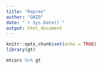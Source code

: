 ```yaml
---
title: "Repres"
author: "GHID"
date: "`r Sys.Date()`"
output: html_document
---
```


```r
knitr::opts_chunk$set(echo = TRUE)
library(gt)
```

```r
mtcars %>% gt
```

